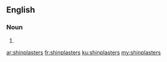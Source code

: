 ==English==

===Noun===
{{head|en|plural}} {{p}}

# {{plural of|shinplaster|lang=en|nocat=1}}

[[ar:shinplasters]]
[[fr:shinplasters]]
[[ku:shinplasters]]
[[my:shinplasters]]